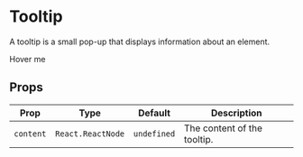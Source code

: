 

# Tooltip

A tooltip is a small pop-up that displays information about an element.

<ComponentShowcase>
  <GlassTooltip content="This is a tooltip">
    <span>Hover me</span>
  </GlassTooltip>
</ComponentShowcase>

## Props

| Prop | Type | Default | Description |
| --- | --- | --- | --- |
| `content` | `React.ReactNode` | `undefined` | The content of the tooltip. |
